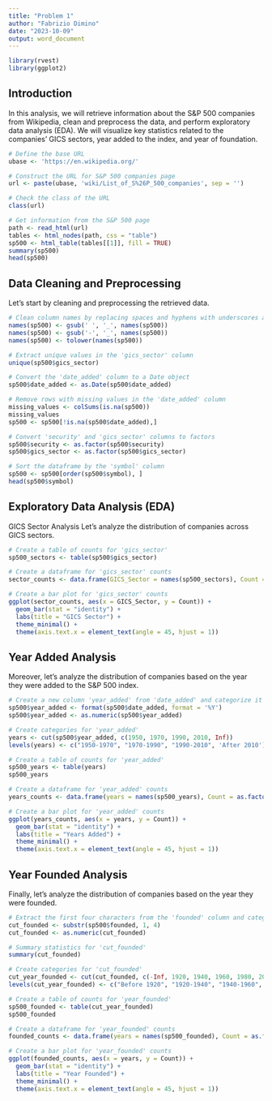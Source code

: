 ---
title: "Problem 1"
author: "Fabrizio Dimino"
date: "2023-10-09"
output: word_document
---

```{r setup, include=FALSE}
library(rvest)     
library(ggplot2) 
```

## Introduction
In this analysis, we will retrieve information about the S&P 500 companies from Wikipedia, clean and preprocess the data, and perform exploratory data analysis (EDA). We will visualize key statistics related to the companies' GICS sectors, year added to the index, and year of foundation.

```{r setup1, echo=T}
# Define the base URL
ubase <- 'https://en.wikipedia.org/'

# Construct the URL for S&P 500 companies page
url <- paste(ubase, 'wiki/List_of_S%26P_500_companies', sep = '')

# Check the class of the URL
class(url)

# Get information from the S&P 500 page
path <- read_html(url)
tables <- html_nodes(path, css = "table")
sp500 <- html_table(tables[[1]], fill = TRUE)
summary(sp500)
head(sp500)
```

## Data Cleaning and Preprocessing
Let's start by cleaning and preprocessing the retrieved data.

```{r setup2, echo=T}
# Clean column names by replacing spaces and hyphens with underscores and converting to lowercase
names(sp500) <- gsub(' ', '_', names(sp500))
names(sp500) <- gsub('-', '_', names(sp500))
names(sp500) <- tolower(names(sp500))

# Extract unique values in the 'gics_sector' column
unique(sp500$gics_sector)

# Convert the 'date_added' column to a Date object
sp500$date_added <- as.Date(sp500$date_added)

# Remove rows with missing values in the 'date_added' column
missing_values <- colSums(is.na(sp500))
missing_values
sp500 <- sp500[!is.na(sp500$date_added),]

# Convert 'security' and 'gics_sector' columns to factors
sp500$security <- as.factor(sp500$security)
sp500$gics_sector <- as.factor(sp500$gics_sector)

# Sort the dataframe by the 'symbol' column
sp500 <- sp500[order(sp500$symbol), ]
head(sp500$symbol)

```

## Exploratory Data Analysis (EDA)
GICS Sector Analysis
Let's analyze the distribution of companies across GICS sectors.

```{r setup3, echo=T}
# Create a table of counts for 'gics_sector'
sp500_sectors <- table(sp500$gics_sector)

# Create a dataframe for 'gics_sector' counts
sector_counts <- data.frame(GICS_Sector = names(sp500_sectors), Count = as.factor(sp500_sectors))

# Create a bar plot for 'gics_sector' counts
ggplot(sector_counts, aes(x = GICS_Sector, y = Count)) +
  geom_bar(stat = "identity") +
  labs(title = "GICS Sector") +
  theme_minimal() +
  theme(axis.text.x = element_text(angle = 45, hjust = 1))
```

## Year Added Analysis
Moreover, let's analyze the distribution of companies based on the year they were added to the S&P 500 index.

```{r setup4, echo=T}
# Create a new column 'year_added' from 'date_added' and categorize it into time periods
sp500$year_added <- format(sp500$date_added, format = '%Y')
sp500$year_added <- as.numeric(sp500$year_added)

# Create categories for 'year_added'
years <- cut(sp500$year_added, c(1950, 1970, 1990, 2010, Inf))
levels(years) <- c("1950-1970", "1970-1990", "1990-2010", 'After 2010')

# Create a table of counts for 'year_added'
sp500_years <- table(years)
sp500_years

# Create a dataframe for 'year_added' counts
years_counts <- data.frame(years = names(sp500_years), Count = as.factor(sp500_years))

# Create a bar plot for 'year_added' counts
ggplot(years_counts, aes(x = years, y = Count)) +
  geom_bar(stat = "identity") +
  labs(title = "Years Added") +
  theme_minimal() +
  theme(axis.text.x = element_text(angle = 45, hjust = 1))
```

## Year Founded Analysis
Finally, let's analyze the distribution of companies based on the year they were founded.

```{r setup5, echo=T}
# Extract the first four characters from the 'founded' column and categorize into year ranges
cut_founded <- substr(sp500$founded, 1, 4)
cut_founded <- as.numeric(cut_founded)

# Summary statistics for 'cut_founded'
summary(cut_founded)

# Create categories for 'cut_founded'
cut_year_founded <- cut(cut_founded, c(-Inf, 1920, 1940, 1960, 1980, 2000, 2020, Inf))
levels(cut_year_founded) <- c("Before 1920", "1920-1940", "1940-1960", '1960-1980', '1980-2000', '2000-2020', 'After 2020')

# Create a table of counts for 'year_founded'
sp500_founded <- table(cut_year_founded)
sp500_founded

# Create a dataframe for 'year_founded' counts
founded_counts <- data.frame(years = names(sp500_founded), Count = as.factor(sp500_founded))

# Create a bar plot for 'year_founded' counts
ggplot(founded_counts, aes(x = years, y = Count)) +
  geom_bar(stat = "identity") +
  labs(title = "Year Founded") +
  theme_minimal() +
  theme(axis.text.x = element_text(angle = 45, hjust = 1))
```

